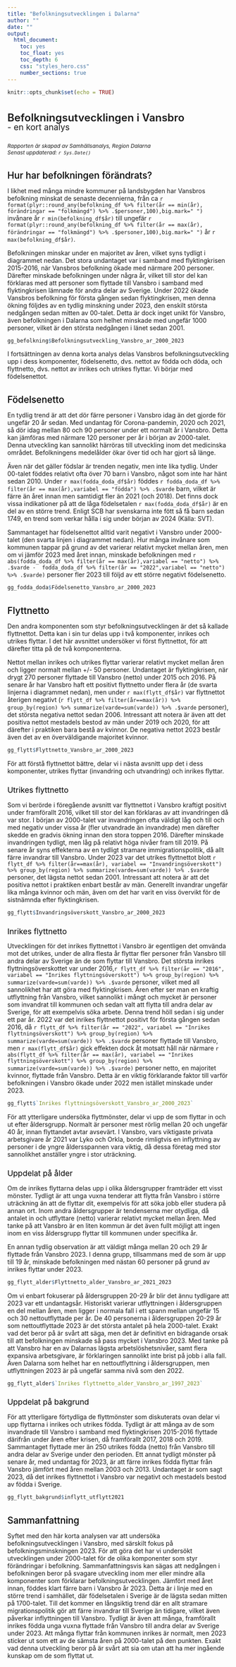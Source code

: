 ```yaml
---
title: "Befolkningsutvecklingen i Dalarna"
author: ""
date: ""
output: 
  html_document:
    toc: yes
    toc_float: yes
    toc_depth: 6
    css: "styles_hero.css"
    number_sections: true
---
```


```r
knitr::opts_chunk$set(echo = TRUE)
```


<p style="font-weight: 600;font-size: 1.5rem;line-height:1;padding-top:15px">Befolkningsutvecklingen i Vansbro<br> <span style="font-weight: 400;font-size: 1.2rem">- en kort analys</span></p>

<style>
h1 { /* Header 1 */
  font-weight: 500;
  font-size: 1.3rem;
  color: #000000;
  margin-top: 2rem;
}
h2 { /* Header 2 */
  font-weight: 400;
  font-size: 1.1rem;
  color: #000000;
  margin-top: 1.5rem;
}
h3 { /* Header 3 */
  font-weight: 400;
  font-size: 1.1rem;
  color: #000000;
}
</style>

<p style = "font-size:12px">
<i>Rapporten är skapad av Samhällsanalys, Region Dalarna<br>
Senast uppdaterad: `r Sys.Date()`</i>
</p>

# Hur har befolkningen förändrats?

I likhet med många mindre kommuner på landsbygden har Vansbros befolkning minskat de senaste decennierna, från ca `r format(plyr::round_any(befolkning_df %>% filter(år == min(år), förändringar == "folkmängd") %>% .$personer,100),big.mark=" ") ` invånare  år `r min(befolkning_df$år)` till ungefär `r format(plyr::round_any(befolkning_df %>% filter(år == max(år), förändringar == "folkmängd") %>% .$personer,100),big.mark=" ") ` år `r max(befolkning_df$år)`.

Befolkningen minskar under en majoritet av åren, vilket syns tydligt i diagrammet nedan. Det stora undantaget var i samband med flyktingkrisen 2015-2016, när Vansbros befolkning ökade med närmare 200 personer. Därefter minskade befolkningen under några år, vilket till stor del kan förklaras med att personer som flyttade till Vansbro i samband med flyktingkrisen lämnade för andra delar av Sverige. Under 2022 ökade Vansbros befolkning för första gången sedan flyktingkrisen, men denna ökning följdes av en tydlig minskning under 2023, den enskilt största nedgången sedan mitten av 00-talet. Detta är dock inget unikt för Vansbro, även befolkningen i Dalarna som helhet minskade med ungefär 1000 personer, vilket är den största nedgången i länet sedan 2001.


```r
gg_befolkning$Befolkningsutveckling_Vansbro_ar_2000_2023
```

I fortsättningen av denna korta analys delas Vansbros befolkningsutveckling upp i dess komponenter, födelsenetto, dvs. nettot av födda och döda, och flyttnetto, dvs. nettot av inrikes och utrikes flyttar. Vi börjar med födelsenettot.

# Födelsenetto

En tydlig trend är att det dör färre personer i Vansbro idag än det gjorde för ungefär 20 år sedan. Med undantag för Corona-pandemin, 2020 och 2021, så dör idag mellan 80 och 90 personer under ett normalt år i Vansbro. Detta kan jämföras med närmare 120 personer per år i början av 2000-talet. Denna utveckling kan sannolikt härröras till utveckling inom det medicinska området. Befolkningens medelålder ökar över tid och har gjort så länge.

Även när det gäller födslar är trenden negativ, men inte lika tydlig. Under 00-talet föddes relativt ofta över 70 barn i Vansbro, något som inte har hänt sedan 2010. Under `r max(fodda_doda_df$år)` föddes `r fodda_doda_df %>% filter(år == max(år),variabel == "födda") %>% .$varde` barn, vilket är färre än året innan men samtidigt fler än 2021 (och 2018). Det finns dock vissa indikationer på att de låga födelsetalen `r max(fodda_doda_df$år)` är en del av en större trend. Enligt SCB har svenskarna inte fött så få barn sedan 1749, en trend som verkar hålla i sig under början av 2024 (Källa: SVT).

Sammantaget har födelsenettot alltid varit negativt i Vansbro under 2000-talet (den svarta linjen i diagrammet nedan). Hur många invånare som kommunen tappar på grund av det varierar relativt mycket mellan åren, men om vi jämför 2023 med året innan, minskade befolkningen med `r abs(fodda_doda_df %>% filter(år == max(år),variabel == "netto") %>% .$varde -  fodda_doda_df %>% filter(år == "2022",variabel == "netto") %>% .$varde)` personer fler 2023 till följd av ett större negativt födelsenetto.  


```r
gg_fodda_doda$Födelsenetto_Vansbro_ar_2000_2023
```

# Flyttnetto
Den andra komponenten som styr befolkningsutvecklingen är det så kallade flyttnettot. Detta kan i sin tur delas upp i två komponenter, inrikes och utrikes flyttar. I det här avsnittet undersöker vi först flyttnettot, för att därefter titta på de två komponenterna.

Nettot mellan inrikes och utrikes flyttar varierar relativt mycket mellan åren och ligger normalt mellan +/- 50 personer. Undantaget är flyktingkrisen, när drygt 270 personer flyttade till Vansbro (netto) under 2015 och 2016. På senare år har Vansbro haft ett positivt flyttnetto under flera år (de svarta linjerna i diagrammet nedan), men under `r max(flytt_df$år)` var flyttnettot återigen negativt (`r flytt_df %>% filter(år==max(år)) %>% group_by(region) %>% summarize(varde=sum(varde)) %>% .$varde` personer),  det största negativa nettot sedan 2006. Intressant att notera är även att det positiva nettot mestadels bestod av män under 2019 och 2020, för att därefter i praktiken bara bestå av kvinnor. De negativa nettot 2023 består även det av en överväldigande majoritet kvinnor. 

```r
gg_flytt$Flyttnetto_Vansbro_ar_2000_2023

```

För att förstå flyttnettot bättre, delar vi i nästa avsnitt upp det i dess komponenter, utrikes flyttar (invandring och utvandring) och inrikes flyttar.

## Utrikes flyttnetto
Som vi berörde i föregående avsnitt var flyttnettot i Vansbro kraftigt positivt under framförallt 2016, vilket till stor del kan förklaras av att invandringen då var stor. I början av 2000-talet var invandringen ofta väldigt låg och till och med negativ under vissa år (fler utvandrade än invandrade) men därefter skedde en gradvis ökning innan den stora toppen 2016. Därefter minskade invandringen tydligt, men låg på relativt höga nivåer fram till 2019. På senare år syns effekterna av en tydligt stramare immigrationspolitik, då allt färre invandrar till Vansbro. Under 2023 var det utrikes flyttnettot blott `r flytt_df %>% filter(år==max(år), variabel == "Invandringsöverskott") %>% group_by(region) %>% summarize(varde=sum(varde)) %>% .$varde` personer, det lägsta nettot sedan 2001. Intressant att notera är att det positiva nettot i praktiken enbart består av män. Generellt invandrar ungefär lika många kvinnor och män, även om det har varit en viss övervikt för de sistnämnda efter flyktingkrisen. 


```r

gg_flytt$Invandringsöverskott_Vansbro_ar_2000_2023
```

## Inrikes flyttnetto
Utvecklingen för det inrikes flyttnettot i Vansbro är egentligen det omvända mot det utrikes, under de allra flesta år flyttar fler personer från Vansbro till andra delar av Sverige än de som flyttar till Vansbro. Det största inrikes flyttningsöverskottet var under 2016,`r flytt_df %>% filter(år == "2016", variabel == "Inrikes flyttningsöverskott") %>% group_by(region) %>% summarize(varde=sum(varde)) %>% .$varde` personer, vilket med all sannolikhet har att göra med flyktingkrisen. Åren efter ser man en kraftig utflyttning från Vansbro, vilket sannolikt i mångt och mycket är personer som invandrat till kommunen och sedan valt att flytta till andra delar av Sverige, för att exempelvis söka arbete. Denna trend höll sedan i sig under ett par år. 2022 var det inrikes flyttnettot positivt för första gången sedan 2016, då `r flytt_df %>% filter(år == "2022", variabel == "Inrikes flyttningsöverskott") %>% group_by(region) %>% summarize(varde=sum(varde)) %>% .$varde` personer flyttade till Vansbro, men `r max(flytt_df$år)` gick effekten dock åt motsatt håll när närmare `r abs(flytt_df %>% filter(år == max(år), variabel == "Inrikes flyttningsöverskott") %>% group_by(region) %>% summarize(varde=sum(varde)) %>% .$varde)` personer netto, en majoritet kvinnor, flyttade från Vansbro. Detta är en viktig förklarande faktor till varför befolkningen i Vansbro ökade under 2022 men istället minskade under 2023. 

```r
gg_flytt$`Inrikes flyttningsöverskott_Vansbro_ar_2000_2023`
```

För att ytterligare undersöka flyttmönster, delar vi upp de som flyttar in och ut efter åldersgrupp. Normalt är personer mest rörlig mellan 20 och ungefär 40 år, innan flyttandet avtar avsevärt. I Vansbro, vars viktigaste privata arbetsgivare år 2021 var Lyko och Orkla, borde rimligtvis en inflyttning av personer i de yngre åldersspannen vara viktig, då dessa företag med stor sannolikhet anställer yngre i stor uträckning.

## Uppdelat på ålder
Om de inrikes flyttarna delas upp i olika åldersgrupper framträder ett visst mönster. Tydligt är att unga vuxna tenderar att flytta från Vansbro i större uträckning än att de flyttar dit, exempelvis för att söka jobb eller studera på annan ort. Inom andra åldersgrupper är tendenserna mer otydliga, då antalet in och utflyttare (netto) varierar relativt mycket mellan åren. Med tanke på att Vansbro är en liten kommun är det även fullt möjligt att ingen inom en viss åldersgrupp flyttar till kommunen under specifika år.

En annan tydlig observation är att väldigt många mellan 20 och 29 år flyttade från Vansbro 2023. I denna grupp, tillsammans med de som är upp till 19 år, minskade befolkningen med nästan 60 personer på grund av inrikes flyttar under 2023.

```r
gg_flytt_alder$Flyttnetto_alder_Vansbro_ar_2021_2023
```

Om vi enbart fokuserar på åldersgruppen 20-29 år blir det ännu tydligare att 2023 var ett undantagsår. Historiskt varierar utflyttningen i åldersgruppen en del mellan åren, men ligger i normala fall i ett spann mellan ungefär 15 och 30 nettoutflyttade per år. De 40 personerna i åldersgruppen 20-29 år som nettoutflyttade 2023 är det största antalet på hela 2000-talet. Exakt vad det beror på är svårt att säga, men det är definitivt en bidragande orsak till att befolkningen minskade så pass mycket i Vansbro 2023. Med tanke på att Vansbro har en av Dalarnas lägsta arbetslöshetsnivåer, samt flera expansiva arbetsgivare, är förklaringen sannolikt inte brist på jobb i alla fall.
Även Dalarna som helhet har en nettoutflyttning i åldersgruppen, men utflyttningen 2023 är på ungefär samma nivå som den 2022.


```r
gg_flytt_alder$`Inrikes flyttnetto_alder_Vansbro_ar_1997_2023`

```


## Uppdelat på bakgrund
För att ytterligare förtydliga de flyttmönster som diskuterats ovan delar vi upp flyttarna i inrikes och utrikes födda. Tydligt är att många av de som invandrade till Vansbro i samband med flyktingkrisen 2015-2016 flyttade därifrån under åren efter krisen, då framförallt 2017, 2018 och 2019. Sammantaget flyttade mer än 250 utrikes födda (netto) från Vansbro till andra delar av Sverige under den perioden.  Ett annat tydligt mönster på senare år, med undantag för 2023, är att färre inrikes födda flyttar från Vansbro jämfört med åren mellan 2003 och 2013. Undantaget är som sagt 2023, då det inrikes flyttnettot i Vansbro var negativt och mestadels bestod av födda i Sverige. 


```r
gg_flytt_bakgrund$inflytt_utflytt2021
```

# Sammanfattning
Syftet med den här korta analysen var att undersöka befolkningsutvecklingen i Vansbro, med särskilt fokus på befolkningsminskningen 2023. För att göra det har vi undersökt utvecklingen under 2000-talet för de olika komponenter som styr förändringar i befolkning. 
Sammanfattningsvis kan sägas att nedgången i befolkningen beror på svagare utveckling inom mer eller mindre alla komponenter som förklarar befolkningsutvecklingen. 
Jämfört med året innan, föddes klart färre barn i Vansbro år 2023. Detta är i linje med en större trend i samhället, där födelsetalen i Sverige är de lägsta sedan mitten på 1700-talet. Till det kommer en långsiktig trend där en allt stramare migrationspolitik gör att färre invandrar till Sverige än tidigare, vilket även påverkar inflyttningen till Vansbro. Tydligt är även att många, framförallt inrikes födda unga vuxna flyttade från Vansbro till andra delar av Sverige under 2023. Att många flyttar från kommunen inrikes är normalt, men 2023 sticker ut som ett av de sämsta åren på 2000-talet på den punkten. Exakt vad denna utveckling beror på är svårt att sia om utan att ha mer ingående kunskap om de som flyttat ut.

